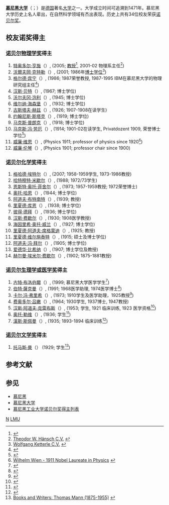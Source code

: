 '''[[慕尼黑大学|慕尼黑大学]]'''（{{lang-en|''Ludwig Maximilian University of Munich''}}；{{lang-de|''Ludwig-Maximilians-Universität München''}}）是[[德国|德国]]著名[[大学|大学]]之一。大学成立时间可追溯到1471年。慕尼黑大学历史上名人辈出，在自然科学领域有杰出表现。历史上共有34位校友荣获[[诺贝尔奖|诺贝尔奖]]。

==校友诺奖得主==

=== [[诺贝尔物理学奖|诺贝尔物理学奖]]得主 ===
# [[特奥多尔·亨施|特奥多尔·亨施]]（{{lang|en|Theodor W. Hänsch}}）, (2005; [[教授|教授]]<ref>{{Cite web |url=http://nobelprize.org/nobel_prizes/physics/laureates/2005/index.html |title=The Nobel Prize in Physics 2005 - Theodor W. Hänsch |accessdate=2010-06-25 |archive-date=2018-12-26 |archive-url=https://web.archive.org/web/20181226104953/https://www.nobelprize.org/prizes/physics/2005/summary/ |dead-url=no }}</ref>, 2001-02 物理系主任<ref>[http://www.mpq.mpg.de/~haensch/TWHCV2006.mht Theodor W. Hänsch C.V.] {{webarchive|url=https://web.archive.org/web/20090101141851/http://www.mpq.mpg.de/~haensch/TWHCV2006.mht |date=2009-01-01 }}</ref>)
# [[沃爾夫岡·克特勒|沃爾夫岡·克特勒]]（{{lang|en|Wolfgang Ketterle}}）, (2001; 1986年[[博士|博士]][[学位|学位]]<ref>[http://cua.mit.edu/ketterle_group/group_info/WK/CV%20WK.pdf Wolfgang Ketterle C.V.] {{webarchive|url=https://web.archive.org/web/20150426035255/http://cua.mit.edu/ketterle_group/group_info/WK/CV%20WK.pdf |date=2015-04-26 }}</ref>)
# [[格尔德·宾宁|格尔德·宾宁]]（{{lang|en|Gerd Binnig}}）, (1986; 1987荣誉教授, 1987-1995 IBM在慕尼黑大学的物理研究组主任<ref>{{Cite web |url=http://www.ieeeghn.org/wiki/index.php/Gerd_Binnig |title=IEEE: Biography of Gerd Binnig |accessdate=2010-06-25 |archive-date=2010-07-07 |archive-url=https://web.archive.org/web/20100707183604/http://www.ieeeghn.org/wiki/index.php/Gerd_Binnig |dead-url=no }}</ref>)
# [[汉斯·贝特|汉斯·贝特]]（{{lang|en|Hans Bethe}}）, (1967; 博士学位)
# [[沃尔夫冈·泡利|沃尔夫冈·泡利]]（{{lang|en|Wolfgang Pauli}}）, (1945; 博士学位)
# [[维尔纳·海森堡|维尔纳·海森堡]]（{{lang|en|Werner Heisenberg}}）, (1932; 博士学位)
# [[古斯塔夫·赫兹|古斯塔夫·赫兹]]（{{lang|en|Gustav Ludwig Hertz}}）, (1926; 1907-1908在读学生)
# [[约翰尼斯·斯塔克|约翰尼斯·斯塔克]]（{{lang|en|Johannes Stark}}）, (1919; 博士学位)
# [[马克斯·普朗克|马克斯·普朗克]]（{{lang|en|Max Planck}}）, (1918; 博士学位)
# [[马克斯·冯·劳厄|马克斯·冯·劳厄]]（{{lang|en|Max von Laue}}）, (1914; 1901-02在读学生, Privatdozent 1909, 荣誉博士学位<ref>{{Cite web |url=http://nobelprize.org/nobel_prizes/physics/laureates/1914/laue-bio.html |title=NobelPrize.org: Max von Laue - Biography |accessdate=2010-06-25 |archive-date=2007-10-11 |archive-url=https://web.archive.org/web/20071011131714/http://nobelprize.org/nobel_prizes/physics/laureates/1914/laue-bio.html |dead-url=no }}</ref>)
# [[威廉·维恩|威廉·维恩]]（{{lang|en|Wilhelm Wien}}）, (Physics 1911; professor of physics since 1920<ref>[http://resources.directory-mania.com/WW.html Wilhelm Wien - 1911 Nobel Laureate in Physics] {{webarchive|url=https://web.archive.org/web/20090329054713/http://resources.directory-mania.com/WW.html |date=2009-03-29 }}</ref>)
# [[威廉·伦琴|威廉·伦琴]]（{{lang|en|Wilhelm Röntgen}}）, (Physics 1901; professor chair since 1900)

=== [[诺贝尔化学奖|诺贝尔化学奖]]得主 ===
# [[格哈德·埃特尔|格哈德·埃特尔]]（{{lang|en|Gerhard Ertl}}）, (2007; 1958-1959学生, 1973-1986教授)
# [[哈特穆特·米歇尔|哈特穆特·米歇尔]]（{{lang|en|Hartmut Michel}}）, (1988; 1972/73学生)
# [[恩斯特·奥托·菲舍尔|恩斯特·奥托·菲舍尔]]（{{lang|en|Ernst Otto Fischer}}）, (1973; 1957-1959教授; 1972荣誉博士)
# [[奥托·哈恩|奥托·哈恩]]（{{lang|en|Otto Hahn}}）, (1944; 博士学位)
# [[阿道夫·布特南特|阿道夫·布特南特]]（{{lang|en|Adolf Butenandt}}）, (1939; 教授)
# [[里夏德·库恩|里夏德·库恩]]（{{lang|en|Richard Kuhn}}）, (1938; 博士学位)
# [[彼得·德拜|彼得·德拜]]（{{lang|en|Peter Debye}}）, (1936; 博士学位)
# [[汉斯·费歇尔|汉斯·费歇尔]]（{{lang|en|Hans Fischer}}）, (1930; 1908医学教授)
# [[海因里希·奥托·威兰|海因里希·奥托·威兰]]（{{lang|en|Heinrich Wieland}}）, (1927; 博士学位)
# [[里夏德·阿道夫·席格蒙迪|里夏德·阿道夫·席格蒙迪]]（{{lang|en|Richard Adolf Zsigmondy}}）, (1925; 教授)
# [[里夏德·维尔施泰特|里夏德·维尔施泰特]]（{{lang|en|Richard Willstätter}}）, (1915; 硕士及博士学位)
# [[阿道夫·冯·拜尔|阿道夫·冯·拜尔]]（{{lang|en|Adolf von Baeyer}}）, (1905; 博士学位)
# [[爱德华·比希纳|爱德华·比希纳]]（{{lang|en|Eduard Buchner}}）, (1907; 博士学位及教授)
# [[赫尔曼·埃米尔·费歇尔|赫尔曼·埃米尔·费歇尔]]（{{lang|en|Hermann Emil Fischer}}）, (1902; 1875-1881教授)

=== [[诺贝尔生理学或医学奖|诺贝尔生理学或医学奖]]得主 ===
# [[古特·布洛伯爾|古特·布洛伯爾]]（{{lang|en|Günter Blobel}}）, (1999; 慕尼黑大学医学学生<ref>{{Cite web |url=http://www.nndb.com/people/327/000134922/ |title=Günter Blobel |accessdate=2010-06-25 |archive-date=2010-05-27 |archive-url=https://web.archive.org/web/20100527052916/http://www.nndb.com/people/327/000134922/ |dead-url=no }}</ref>)
# [[伯特·薩克曼|伯特·薩克曼]]（{{lang|en|Bert Sakmann}}）, (1991; 1968医学助理, 1974医学博士<ref>{{Cite web |url=http://www.nndb.com/people/861/000133462/ |title=Bert Sakmann |accessdate=2010-06-25 |archive-date=2010-06-16 |archive-url=https://web.archive.org/web/20100616015946/http://www.nndb.com/people/861/000133462/ |dead-url=no }}</ref>)
# [[卡尔·冯·弗里希|卡尔·冯·弗里希]]（{{lang|en|Karl von Frisch}}）, (1973; 1910学生及医学助理，1925教授<ref>{{Cite web |url=http://nobelprize.org/nobel_prizes/medicine/laureates/1973/frisch-autobio.html |title=NobelPrize.org: Karl von Frisch - Autobiography |access-date=2010-06-25 |archive-url=https://web.archive.org/web/20100808011458/http://nobelprize.org/nobel_prizes/medicine/laureates/1973/frisch-autobio.html |archive-date=2010-08-08 |dead-url=yes }}</ref>)
# [[费奥多尔·吕嫩|费奥多尔·吕嫩]]（{{lang|en|Feodor Lynen}}）, (1964; 1930学生, 1937博士, 1947教授)
# [[汉斯·阿道夫·克雷布斯|汉斯·阿道夫·克雷布斯]]（{{lang|en|Hans Adolf Krebs}}）, (1953; 学生, 1921 临床训练, 1923 医学资格<ref>{{Cite web |url=http://www.enotes.com/microbiology-encyclopedia/krebs-hans-adolf |title=Krebs, Hans Adolf (1900-1981): World of Microbiology and Immunology |accessdate=2010-06-25 |archive-date=2011-05-27 |archive-url=https://web.archive.org/web/20110527105420/http://www.enotes.com/microbiology-encyclopedia/krebs-hans-adolf |dead-url=no }}</ref>)
# [[奥托·勒维|奥托·勒维]]（{{lang|en|Otto Loewi}}）, (1936; 学生<ref>{{Cite web |url=http://nobelprize.org/nobel_prizes/medicine/laureates/1936/loewi-bio.html |title=NobelPrize.org: Otto Loewi - Biography |accessdate=2010-06-25 |archive-date=2010-04-29 |archive-url=https://web.archive.org/web/20100429054851/http://nobelprize.org/nobel_prizes/medicine/laureates/1936/loewi-bio.html |dead-url=no }}</ref>)
# [[漢斯·斯佩曼|漢斯·斯佩曼]]（{{lang|en|Hans Spemann}}）, (1935; 1893-1894 临床训练<ref>{{Cite web |url=http://nobelprize.org/nobel_prizes/medicine/laureates/1935/spemann-bio.html |title=NobelPrize.org: Hans Spemann - Biography |accessdate=2010-06-25 |archive-date=2010-11-05 |archive-url=https://web.archive.org/web/20101105051554/http://nobelprize.org/nobel_prizes/medicine/laureates/1935/spemann-bio.html |dead-url=no }}</ref>)

=== [[诺贝尔文学奖|诺贝尔文学奖]]得主 ===
# [[托马斯·曼|托马斯·曼]]（{{lang|en|Thomas Mann}}） (1929; 学生<ref>[http://www.kirjasto.sci.fi/tmann.htm Books and Writers: Thomas Mann (1875-1955)] {{webarchive|url=https://web.archive.org/web/20081222091235/http://kirjasto.sci.fi/tmann.htm |date=2008-12-22 }}</ref>)

== 参考文献 ==
{{Reflist|2}}

== 参见 ==
* [[慕尼黑|慕尼黑]]
* [[慕尼黑大学|慕尼黑大学]]
* [[慕尼黑工业大学诺贝尔奖得主列表|慕尼黑工业大学诺贝尔奖得主列表]]

[[Category:慕尼黑大学|N]]
[[Category:高等院校诺贝尔奖得主列表|LMU]]